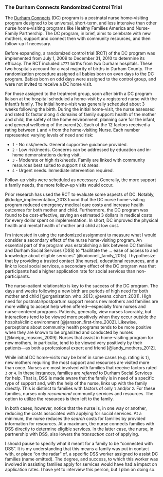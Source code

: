 ### The Durham Connects Randomized Control Trial {-}


The [Durham Connects](https://www.durhamconnects.org/about/) (DC) program is a postnatal nurse home-visiting program designed to be universal, short-term, and less intensive than other nurse home-visiting programs like Healthy Families America and Nurse-Family Partnership. The DC program, in brief, aims to celebrate with new mothers, support and connect then with community resources, and then follow-up if necessary.

Before expanding, a randomized control trial (RCT) of the DC program was implemented from July 1, 2009 to December 31, 2010 to determine its efficacy. The RCT included `4777` births from two Durham hospitals. These two hospitals account for a vast majority of births in Durham County. The randomization procedure assigned all babies born on even days to the DC program. Babies born on odd days were assigned to the control group, and were not invited to receive a DC home visit.

For those assigned to the treatment group, soon after birth a DC program liaison at the hospital scheduled a home-visit by a registered nurse with the infant's family. The initial home-visit was generally scheduled about 3 weeks following the birth. During the initial home-visit, the nurse assessed and rated 12 factor along 4 domains of family support: health of the mother and child, the safety of the home environment, planning care for the infant, and general wellbeing of the parent(s). Each of the 12 factors received a rating between `1` and `4` from the home-visiting Nurse. Each number represented varying levels of need and risk:

* `1` - No risk/needs. General supportive guidance provided.
* `2` - Low risk/needs. Concerns can be addressed by education and in-home demonstrations during visit.
* `3` - Moderate or high risk/needs. Family are linked with community resources best suited to support risk areas.
* `4` - Urgent needs. Immediate intervention required.

Follow-up visits were scheduled as necessary. Generally, the more support a family needs, the more follow-up visits would occur.

Prior research has used the RCT to evaluate some aspects of DC. Notably, @dodge_implementation_2013 found that the DC nurse home-visiting program reduced emergency medical care costs and increase health outcomes for both mother and child. Furthermore, the DC program was found to be cost-effective, saving an estimated 3 dollars in medical costs for every dollar spent on implementation. In short, DC improved the physical health and mental health of mother and child at low cost.

I'm interested in using the randomized assignment to measure what I would consider a secondary effect of the nurse home-visiting program. An essential part of the program was establishing a link between DC families and Durham Social Services (DSS) to "facilitate the ... ease of access to and knowledge about eligible services" [@odonnell_family_2015]. I hypothesize that by providing a trusted contact (the nurse), educational resources, and a link to local social services, a secondary effect of the DC program was that participants had a higher application rate for social services than non-participants.

The nurse--patient relationship is key to the success of the DC program. The days and weeks following a new birth are periods of high need for both mother and child [@organization_who_2013; @evans_cohort_2001]. High need for postnatal/postpartum support means new mothers and families are more willing to accept help when offered---especially from nurses and nurse-centered programs. Patients, generally, view nurses favorably, but interactions tend to be viewed more positively when they occur outside the hospital/clinic environment [@jansson_first-time_2002]. Likewise, perceptions about community health programs tends to be more positive when they are known to be organized and conducted by nurses [@kneipp_reasons_2009]. Nurses that assist in home-visiting program for new mothers, in particular, tend to be viewed very positively by their patients---as both a professional expert and friend [@landy_mothers_2012].

While initial DC home-visits may be brief in some cases (e.g. rating is `1`), new mothers requiring the most support and resources are visited more than once. Nurses are most involved with families that receive factors rated `3` or `4`. In these instances, families are *referred* to Durham Social Services for help. That is, DSS is made aware that the family is in need of a specific type of support and, with the help of the nurse, links up with the family directly. This is distinct to families with factors of only `1` and/or `2`. For these families, nurses only *recommend* community services and resources. The option to utilize the resources is then left to the family.

In both cases, however, notice that the nurse is, in one way or another, reducing the costs associated with applying for social services. At a minimum, the nurse reduces the *search* costs for families by provided information for resources. At a maximum, the nurse connects families with DSS directly to determine eligible services. In the latter case, the nurse, in partnership with DSS, also lowers the *transaction cost* of applying.

I should pause to specify what it meant for a family to be "connected with DSS". It is my understanding that this means a family was put in contact with, or place "on the radar" of, a specific DSS worker assigned to assist DC families (name omitted). The degree, and success, to which this worker was involved in assisting families apply for services would have had a impact on application rates. I have yet to interview this person, but I plan on doing so.

